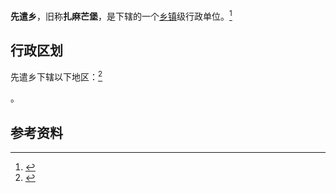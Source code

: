 {{中国乡级行政区
|景观照片文件名 = 
|景观照片描述 = 
|汉语拼音 = 
|其他语言 = 
|其他语言名称 = 
|旧称 = 扎麻芒堡
|地名出处 = 为纪念[[进藏先遣英雄连|进藏先遣英雄连]]而得名<ref>{{cite news|url=http://henan.people.com.cn/n2/2021/0802/c351638-34848057.html|title=以我之牺牲，换人民无忧山河无恙——追寻“进藏英雄先遣连”|publisher=[[新华网|新华网]]|date=2021-08-02|accessdate=2021-08-17}}</ref>
|位置图文件名 = 
|位置图描述 = 
|自定义图片 = 
|建置时间 = 
|政府驻地 = 
|毗邻 = 
|总面积 = 
|总人口 = 
|总人口年份 = 
|常住人口 = 
|常住人口年份 = 
|人口密度 = 
|GDP = 
|GDP年份 = 
|邮政编码 = 
|电话区号 = 
|官方网站 = 
|网站名称 = 
|54/25/26/201/000}}

'''先遣乡'''，旧称'''扎麻芒堡'''，是{{PRC admin/fullname|54/25/26/201/000|3}}下辖的一个[[乡镇|乡镇]]级行政单位。<ref>{{PRC admin/ref sgc|{{PRC admin/parent|54/25/26/201/000}}}}</ref>

== 行政区划 ==

先遣乡下辖以下地区：<ref>{{PRC admin/ref sgc|54/25/26/201/000}}</ref>

{{PRC admin/children|54/25/26/201/000}}。

== 参考资料 ==

{{reflist}}

{{行政区划小作品}}
{{PRC admin/navcat|54/25/26/201/000}}